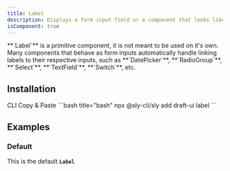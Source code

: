 ```yaml
---
title: Label
description: Displays a form input field or a component that looks like an input field.
isComponent: true
---
```


<Callout type="important">
  **`Label`** is a primitive component, it is not meant to be used on it's own.
  Many components that behave as form inputs automatically handle linking labels
  to their respective inputs, such as **`DatePicker`**, **`RadioGroup`**,
  **`Select`**, **`TextField`**, **`Switch`**, etc.
</Callout>

## Installation

<Tabs>
  <TabList aria-label="Preview and Code Tabs">
      <Tab id="cli-install">CLI</Tab>
      <Tab id="manual-install">Copy & Paste</Tab>
  </TabList>
  <TabPanel id="cli-install" className="px-0 [&_pre]:my-0 [&_figure]:my-0">
    ```bash title="bash"
    npx @sly-cli/sly add draft-ui label
    ```
  </TabPanel>
  <TabPanel id="manual-install" className="px-0">
    <ComponentSource src="../../packages/ui/src/label.tsx" />
  </TabPanel>
</Tabs>

## Examples

### Default

This is the default **`Label`**

<ComponentExample name="label" story="default" />
